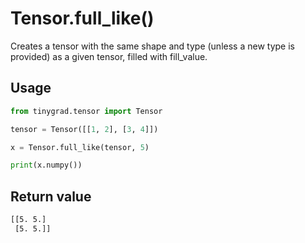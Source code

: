# Tensor.full_like()

Creates a tensor with the same shape and type (unless a new type is provided) as a given tensor, filled with fill_value.

## Usage

```python copy
from tinygrad.tensor import Tensor

tensor = Tensor([[1, 2], [3, 4]])

x = Tensor.full_like(tensor, 5)

print(x.numpy())
```

## Return value

```bash
[[5. 5.]
 [5. 5.]]
```